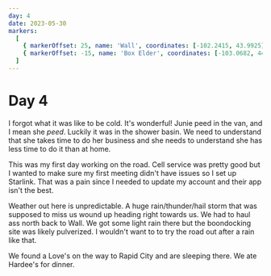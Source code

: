 ```yaml
---
day: 4
date: 2023-05-30
markers:
  [
    { markerOffset: 25, name: 'Wall', coordinates: [-102.2415, 43.9925] },
    { markerOffset: -15, name: 'Box Elder', coordinates: [-103.0682, 44.1125] },
  ]
---
```


# Day 4

I forgot what it was like to be cold. It's wonderful! Junie peed in the van, and I mean she _peed_. Luckily it was in the shower basin. We need to understand that she takes time to do her business and she needs to understand she has less time to do it than at home.

This was my first day working on the road. Cell service was pretty good but I wanted to make sure my first meeting didn't have issues so I set up Starlink. That was a pain since I needed to update my account and their app isn't the best.

Weather out here is unpredictable. A huge rain/thunder/hail storm that was supposed to miss us wound up heading right towards us. We had to haul ass north back to Wall. We got some light rain there but the boondocking site was likely pulverized. I wouldn't want to to try the road out after a rain like that.

We found a Love's on the way to Rapid City and are sleeping there. We ate Hardee's for dinner.
